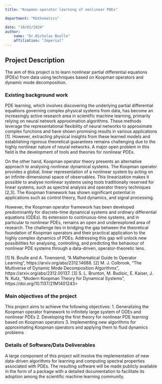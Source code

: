 ```yaml
---
title: "Koopman operator learning of nonlinear PDEs"

department: "Mathematics"

date: "10/02/2024"
author: 
    name: "Dr.Nicholas Boulle"
    affiliation: "Imperial"
---
```

## Project Description

 The aim of this project is to learn nonlinear partial differential equations (PDEs) from data using techniques based on Koopman operators and dynamic mode decomposition.

### Existing background work

PDE learning, which involves discovering the underlying partial differential equations governing complex physical systems from data, has become an increasingly active research area in scientific machine learning, primarily relying on neural network approximation algorithms. These methods leverage the representational flexibility of neural networks to approximate complex functions and have shown promising results in various applications [1]. However, extracting physical insights from these learned models and establishing rigorous theoretical guarantees remains challenging due to the highly nonlinear nature of neural networks. A major open problem in this field is the development of tools and theories for nonlinear PDEs. 

On the other hand, Koopman operator theory presents an alternative approach to analysing nonlinear dynamical systems. The Koopman operator provides a global, linear representation of a nonlinear system by acting on an infinite-dimensional space of observables. This linearization makes it possible to analyse nonlinear systems using tools traditionally reserved for linear systems, such as spectral analysis and operator theory techniques [2,3]. The Koopman framework has shown significant potential in applications such as control theory, fluid dynamics, and signal processing.

However, the Koopman operator framework has been developed predominantly for discrete-time dynamical systems and ordinary differential equations (ODEs). Its extension to continuous-time systems, and in particular to nonlinear PDEs, remains an open and underexplored area of research. The challenge lies in bridging the gap between the theoretical foundation of Koopman operators and their practical application to the highly complex dynamics of PDEs. Addressing this gap will unlock new possibilities for analysing, controlling, and predicting the behaviour of nonlinear PDE systems through a data-driven, operator-theoretic lens.

[1] N. Boulle and A. Townsend, "A Mathematical Guide to Operator Learning", https://arxiv.org/abs/2312.14688.
[2] M. J. Colbrook, "The Multiverse of Dynamic Mode Decomposition Algorithms", https://arxiv.org/abs/2312.00137.
[3] S. L. Brunton, M. Budisic, E. Kaiser, J. N. Kutz, "Modern Koopman Theory for Dynamical Systems", https://doi.org/10.1137/21M1401243=

### Main objectives of the project

This project aims to achieve the following objectives:
1. Generalizing the Koopman operator framework to infinitely large system of ODEs and nonlinear PDEs
2. Developing the first theory for nonlinear PDE learning based on Koopman operators
3. Implementing new algorithms for approximating Koopman operators and applying them to fluid dynamics problems

### Details of Software/Data Deliverables

A large component of this project will involve the implementation of new data-driven algorithms for learning and computing spectral properties associated with PDEs. The resulting software will be made publicly available in the form of a package with a detailed documentation to facilitate its adoption among the scientific machine learning community.
